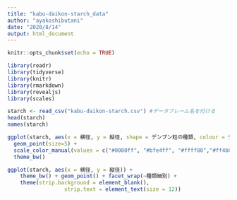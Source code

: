 ```yaml
---
title: "kabu-daikon-starch_data"
author: "ayakoshibutani"
date: "2020/8/14"
output: html_document
---
```


```r
knitr::opts_chunk$set(echo = TRUE)
```

```r
library(readr)
library(tidyverse)
library(knitr)
library(rmarkdown)
library(revealjs)
library(scales)
```

```r
starch <- read_csv("kabu-daikon-starch.csv") #データフレーム名を付ける
head(starch)
names(starch)
```


```r
ggplot(starch, aes(x = 横径, y = 縦径, shape = デンプン粒の種類, colour = デンプン粒の種類)) +
  geom_point(size=5) +
  scale_color_manual(values = c("#0080ff", "#bfe4ff", "#ffff80","#ff4b00", "#000000")) +
  theme_bw()
```

```r
ggplot(starch, aes(x = 横径, y = 縦径)) +
    theme_bw() + geom_point() + facet_wrap(~種類細別) +
    theme(strip.background = element_blank(), 
                  strip.text = element_text(size = 12))
```


